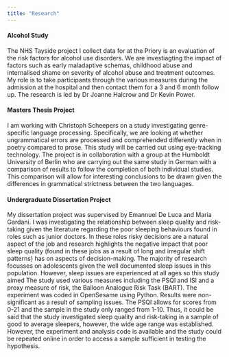 ```yaml
---
title: "Research"
---
```


#### Alcohol Study
The NHS Tayside project I collect data for at the Priory is an evaluation of the risk factors for alcohol use disorders. We are investiagting the impact of factors such as early maladaptive schemas, childhood abuse and internalised shame on severity of alcohol abuse and treatment outcomes. 
My role is to take participants through the various measures during the admission at the hospital and then contact them for a 3 and 6 month follow up. The research is led by Dr Joanne Halcrow and Dr Kevin Power.

#### Masters Thesis Project
I am working with Christoph Scheepers on a study investigating genre-specific language processing. Specifically, we are looking at whether ungrammatical errors are processed and comprehended differently when in poetry compared to prose. This study will be carried out using eye-tracking technology. The project is in collaboration with a group at the Humboldt University of Berlin who are carrying out the same study in German with a comparison of results to follow the completion of both individual studies. This comparison will allow for interesting conclusions to be drawn given the differences in grammatical strictness between the two languages.

#### Undergraduate Dissertation Project
My dissertation project was supervised by Emannuel De Luca and Maria Gardani. I was investigating the relationship between sleep quality and risk-taking given the literature regarding the poor sleeping behaviours found in roles such as junior doctors. In these roles risky decisions are a natural aspect of the job and research highlights the negative impact that poor sleep quality (found in these jobs as a result of long and irregular shift patterns) has on aspects of decision-making. The majority of research focusses on adolescents given the well documented sleep issues in this population. However, sleep issues are experienced at all ages so this study aimed  The study used various measures including the PSQI and ISI and a proxy measure of risk, the Balloon Analogue Risk Task (BART). The experiment was coded in OpenSesame using Python. Results were non-significant as a result of sampling issues. The PSQI allows for scores from 0-21 and the sample in the study only ranged from 1-10. Thus, it could be said that the study investigated sleep quality and risk-taking in a sample of good to average sleepers, however, the wide age range was established. However, the experiment and analysis code is available and the study could be repeated online in order to access a sample sufficient in testing the hypothesis.
